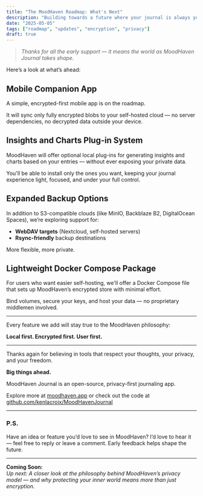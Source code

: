 ```yaml
---
title: "The MoodHaven Roadmap: What's Next"
description: "Building towards a future where your journal is always yours."
date: "2025-05-05"
tags: ["roadmap", "updates", "encryption", "privacy"]
draft: true
---
```


> _Thanks for all the early support — it means the world as MoodHaven Journal takes shape._

Here’s a look at what’s ahead:

## Mobile Companion App

A simple, encrypted-first mobile app is on the roadmap.

It will sync only fully encrypted blobs to your self-hosted cloud — no server dependencies, no decrypted data outside your device.

## Insights and Charts Plug-in System

MoodHaven will offer optional local plug-ins for generating insights and charts based on your entries — without ever exposing your private data.

You'll be able to install only the ones you want, keeping your journal experience light, focused, and under your full control.

## Expanded Backup Options

In addition to S3-compatible clouds (like MinIO, Backblaze B2, DigitalOcean Spaces), we’re exploring support for:

- **WebDAV targets** (Nextcloud, self-hosted servers)
- **Rsync-friendly** backup destinations

More flexible, more private.

## Lightweight Docker Compose Package

For users who want easier self-hosting, we'll offer a Docker Compose file that sets up MoodHaven’s encrypted store with minimal effort.

Bind volumes, secure your keys, and host your data — no proprietary middlemen involved.

---

Every feature we add will stay true to the MoodHaven philosophy:

**Local first. Encrypted first. User first.**

---

Thanks again for believing in tools that respect your thoughts, your privacy, and your freedom.

**Big things ahead.**

MoodHaven Journal is an open-source, privacy-first journaling app.

Explore more at [moodhaven.app](https://moodhaven.app) or check out the code at [github.com/kenlacroix/MoodHavenJournal](https://github.com/kenlacroix/MoodHavenJournal)

---

### P.S.

Have an idea or feature you’d love to see in MoodHaven? I’d love to hear it — feel free to reply or leave a comment. Early feedback helps shape the future.

---

**Coming Soon:**  
_Up next: A closer look at the philosophy behind MoodHaven’s privacy model — and why protecting your inner world means more than just encryption._
